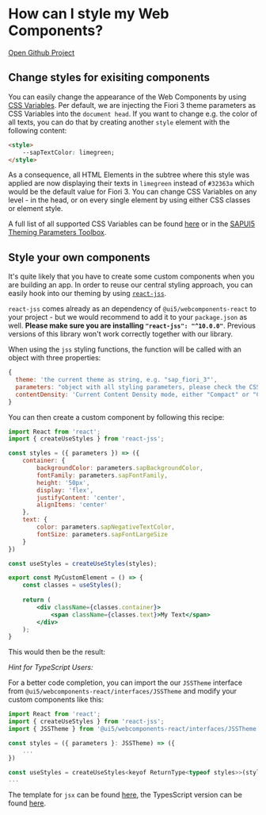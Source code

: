 

<Meta title="1 Welcome / Style Web Components" />

# How can I style my Web Components?
[Open Github Project](https://github.com/SAP/ui5-webcomponents-react)

## Change styles for exisiting components
You can easily change the appearance of the Web Components by using [CSS Variables](https://www.w3schools.com/Css/css3_variables.asp).
Per default, we are injecting the Fiori 3 theme parameters as CSS Variables into the `document head`.
If you want to change e.g. the color of all texts, you can do that by creating another `style` element with the following content:
```html
<style>
    --sapTextColor: limegreen;
</style>
```
As a consequence, all HTML Elements in the subtree where this style was applied are now displaying their texts in `limegreen` instead of `#32363a` which would be the default value for Fiori 3.
You can change CSS Variables on any level - in the head, or on every single element by using either CSS classes or element style.

A full list of all supported CSS Variables can be found [here](https://github.com/SAP/ui5-webcomponents-react/blob/master/packages/base/src/styling/sap_fiori_3.ts) 
or in the [SAPUI5 Theming Parameters Toolbox](https://sapui5.hana.ondemand.com/test-resources/sap/m/demokit/theming/webapp/index.html).

## Style your own components
It's quite likely that you have to create some custom components when you are building an app.
In order to reuse our central styling approach, you can easily hook into our theming by using [`react-jss`](https://cssinjs.org/react-jss/?v=v10.0.0).

`react-jss` comes already as an dependency of `@ui5/webcomponents-react` to your project - but we would recommend to add it to your `package.json` as well.
**Please make sure you are installing `"react-jss": "^10.0.0"`**. Previous versions of this library won't work correctly together with our library.

When using the `jss` styling functions, the function will be called with an object with three properties:
```js
{
  theme: 'the current theme as string, e.g. "sap_fiori_3"',
  parameters: "object with all styling parameters, please check the CSS Variables link.",
  contentDensity: 'Current Content Density mode, either "Compact" or "Cozy".'
}
```

You can then create a custom component by following this recipe:
```jsx
import React from 'react';
import { createUseStyles } from 'react-jss';

const styles = ({ parameters }) => ({
    container: {
        backgroundColor: parameters.sapBackgroundColor,
        fontFamily: parameters.sapFontFamily,
        height: '50px',
        display: 'flex',
        justifyContent: 'center',
        alignItems: 'center'
    },
    text: {
        color: parameters.sapNegativeTextColor,
        fontSize: parameters.sapFontLargeSize
    }
})

const useStyles = createUseStyles(styles);

export const MyCustomElement = () => {
    const classes = useStyles();
    
    return (
        <div className={classes.container}>
            <span className={classes.text}>My Text</span>
        </div>
    );
}
``` 
This would then be the result:
<ThemeProvider>
    <MyCustomElement />
</ThemeProvider>

*Hint for TypeScript Users:*

For a better code completion, you can import the our `JSSTheme` interface from `@ui5/webcomponents-react/interfaces/JSSTheme` and modify your custom components like this:
```jsx
import React from 'react';
import { createUseStyles } from 'react-jss';
import { JSSTheme } from '@ui5/webcomponents-react/interfaces/JSSTheme';

const styles = ({ parameters }: JSSTheme) => ({
    ...
})

const useStyles = createUseStyles<keyof ReturnType<typeof styles>>(styles);
...
```
The template for `jsx` can be found [here](https://github.com/SAP/ui5-webcomponents-react/blob/master/packages/docs/styling/MyCustomElement.jsx), the TypesScript version can be found [here](https://github.com/SAP/ui5-webcomponents-react/blob/master/packages/docs/styling/MyCustomElement.tsx).

